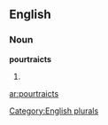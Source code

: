 ==English==

===Noun===
'''pourtraicts'''

# {{plural of|[[pourtraict]]}}

[[Category:English plurals]]

[[ar:pourtraicts]]